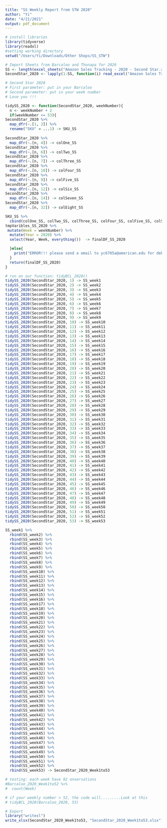 ```yaml
---
title: "SS Weekly Report from STW 2020"
author: "Yi"
date: "4/21/2021"
output: pdf_document
---
```


```r
# install libraries
library(tidyverse)
library(readxl)
#setting working directory
setwd("/Users/Yi/Downloads/Other Shops/SS_STW")

```

```r
# Import Sheets from Barcaloo and Thonapa for 2020
SS <- length(excel_sheets("Amazon Sales Tracking - 2020 - Second Star.xlsx"))
SecondStar_2020 <- lapply(1:SS, function(i) read_excel("Amazon Sales Tracking - 2020 - Second Star.xlsx", sheet = i))

```

```r
# Second Star 2020
# First parameter: put in your Barcaloo
# Second parameter: put in your week number
# Love you !!!

tidySS_2020 <- function(SecondStar_2020, weekNumber){
  n <- weekNumber + 2
  if(weekNumber <= 53){
SecondStar_2020 %>%
  map_dfr(~.[1, 2]) %>%
  rename("SKU" = ...1) -> SKU_SS
    
SecondStar_2020 %>%
  map_dfr(~.[n, 4]) -> colOne_SS
SecondStar_2020 %>%
  map_dfr(~.[n, 6]) -> colTwo_SS
SecondStar_2020 %>%
  map_dfr(~.[n, 7]) -> colThree_SS
SecondStar_2020 %>%
  map_dfr(~.[n, 10]) -> colFour_SS
SecondStar_2020 %>%
  map_dfr(~.[n, 9]) -> colFive_SS
SecondStar_2020 %>%
  map_dfr(~.[n, 12]) -> colSix_SS
SecondStar_2020 %>%
  map_dfr(~.[n, 14]) -> colSeven_SS
SecondStar_2020 %>%
  map_dfr(~.[n, 32]) -> colEight_SS

SKU_SS %>%
  cbind(colOne_SS, colTwo_SS, colThree_SS, colFour_SS, colFive_SS, colSix_SS, colSeven_SS, colEight_SS) -> tmpVaribles_SS_2020
tmpVaribles_SS_2020 %>%
 mutate(Week = weekNumber) %>%
  mutate(Year = 2020) %>%
  select(Year, Week, everything())  -> finalDF_SS_2020

  }else{
    print("ERROR!!! please send a email to yc6705a@american.edu for debugging")
  }
  return(finalDF_SS_2020)
}
```

```r

# run on our function: tidyBCL_2020()
tidySS_2020(SecondStar_2020, 1) -> SS_week1
tidySS_2020(SecondStar_2020, 2) -> SS_week2
tidySS_2020(SecondStar_2020, 3) -> SS_week3
tidySS_2020(SecondStar_2020, 4) -> SS_week4
tidySS_2020(SecondStar_2020, 5) -> SS_week5
tidySS_2020(SecondStar_2020, 6) -> SS_week6
tidySS_2020(SecondStar_2020, 7) -> SS_week7
tidySS_2020(SecondStar_2020, 8) -> SS_week8
tidySS_2020(SecondStar_2020, 9) -> SS_week9
tidySS_2020(SecondStar_2020, 10) -> SS_week10
tidySS_2020(SecondStar_2020, 11) -> SS_week11
tidySS_2020(SecondStar_2020, 12) -> SS_week12
tidySS_2020(SecondStar_2020, 13) -> SS_week13
tidySS_2020(SecondStar_2020, 14) -> SS_week14
tidySS_2020(SecondStar_2020, 15) -> SS_week15
tidySS_2020(SecondStar_2020, 16) -> SS_week16
tidySS_2020(SecondStar_2020, 17) -> SS_week17
tidySS_2020(SecondStar_2020, 18) -> SS_week18
tidySS_2020(SecondStar_2020, 19) -> SS_week19
tidySS_2020(SecondStar_2020, 20) -> SS_week20
tidySS_2020(SecondStar_2020, 21) -> SS_week21
tidySS_2020(SecondStar_2020, 22) -> SS_week22
tidySS_2020(SecondStar_2020, 23) -> SS_week23
tidySS_2020(SecondStar_2020, 24) -> SS_week24
tidySS_2020(SecondStar_2020, 25) -> SS_week25
tidySS_2020(SecondStar_2020, 26) -> SS_week26
tidySS_2020(SecondStar_2020, 27) -> SS_week27
tidySS_2020(SecondStar_2020, 28) -> SS_week28
tidySS_2020(SecondStar_2020, 29) -> SS_week29
tidySS_2020(SecondStar_2020, 30) -> SS_week30
tidySS_2020(SecondStar_2020, 31) -> SS_week31
tidySS_2020(SecondStar_2020, 32) -> SS_week32
tidySS_2020(SecondStar_2020, 33) -> SS_week33
tidySS_2020(SecondStar_2020, 34) -> SS_week34
tidySS_2020(SecondStar_2020, 35) -> SS_week35
tidySS_2020(SecondStar_2020, 36) -> SS_week36
tidySS_2020(SecondStar_2020, 37) -> SS_week37
tidySS_2020(SecondStar_2020, 38) -> SS_week38
tidySS_2020(SecondStar_2020, 39) -> SS_week39
tidySS_2020(SecondStar_2020, 40) -> SS_week40
tidySS_2020(SecondStar_2020, 41) -> SS_week41
tidySS_2020(SecondStar_2020, 42) -> SS_week42
tidySS_2020(SecondStar_2020, 43) -> SS_week43
tidySS_2020(SecondStar_2020, 44) -> SS_week44
tidySS_2020(SecondStar_2020, 45) -> SS_week45
tidySS_2020(SecondStar_2020, 46) -> SS_week46
tidySS_2020(SecondStar_2020, 47) -> SS_week47
tidySS_2020(SecondStar_2020, 48) -> SS_week48
tidySS_2020(SecondStar_2020, 49) -> SS_week49
tidySS_2020(SecondStar_2020, 50) -> SS_week50
tidySS_2020(SecondStar_2020, 51) -> SS_week51
tidySS_2020(SecondStar_2020, 52) -> SS_week52
tidySS_2020(SecondStar_2020, 53) -> SS_week53

SS_week1 %>%
  rbind(SS_week2) %>%
  rbind(SS_week3) %>%
  rbind(SS_week4) %>%
  rbind(SS_week5) %>%
  rbind(SS_week6) %>%
  rbind(SS_week7) %>%
  rbind(SS_week8) %>%
  rbind(SS_week9) %>%
  rbind(SS_week10) %>%
  rbind(SS_week11) %>%
  rbind(SS_week12) %>%
  rbind(SS_week13) %>%
  rbind(SS_week14) %>%
  rbind(SS_week15) %>%
  rbind(SS_week16) %>%
  rbind(SS_week17) %>%
  rbind(SS_week18) %>%
  rbind(SS_week19) %>%
  rbind(SS_week20) %>%
  rbind(SS_week21) %>%
  rbind(SS_week22) %>%
  rbind(SS_week23) %>%
  rbind(SS_week24) %>%
  rbind(SS_week25) %>%
  rbind(SS_week26) %>%
  rbind(SS_week27) %>%
  rbind(SS_week28) %>%
  rbind(SS_week29) %>%
  rbind(SS_week30) %>%
  rbind(SS_week31) %>%
  rbind(SS_week32) %>%
  rbind(SS_week33) %>%
  rbind(SS_week34) %>%
  rbind(SS_week35) %>%
  rbind(SS_week36) %>%
  rbind(SS_week37) %>%
  rbind(SS_week38) %>%
  rbind(SS_week39) %>%
  rbind(SS_week40) %>%
  rbind(SS_week41) %>%
  rbind(SS_week42) %>%
  rbind(SS_week43) %>%
  rbind(SS_week44) %>%
  rbind(SS_week45) %>%
  rbind(SS_week46) %>%
  rbind(SS_week47) %>%
  rbind(SS_week48) %>%
  rbind(SS_week49) %>%
  rbind(SS_week50) %>%
  rbind(SS_week51) %>%
  rbind(SS_week52) %>%
  rbind(SS_week53) -> SecondStar_2020_Week1to53

# testing: each week have 92 onservations
#Barcaloo_2020_Week1to52 %>%
#  count(Week)

# if your weekly number > 52, the code will.........Look at this
# tidyBCL_2020(Barcaloo_2020, 53)

# Export
library("writexl")
write_xlsx(SecondStar_2020_Week1to53, "SecondStar_2020_Week1to53.xlsx")

```

